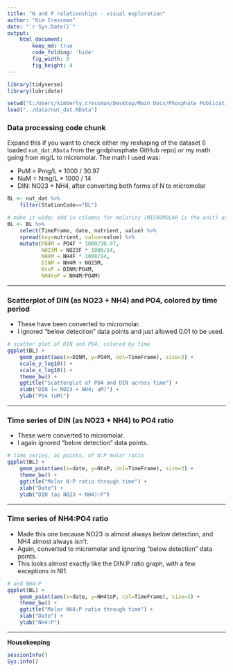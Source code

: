 ```yaml
---
title: "N and P relationships - visual exploration"
author: "Kim Cressman"
date: "`r Sys.Date()`"
output: 
    html_document:
        keep_md: true
        code_folding: 'hide'
        fig_width: 8
        fig_height: 4
---
```

```r
library(tidyverse)
library(lubridate)

setwd("C:/Users/kimberly.cressman/Desktop/Main Docs/Phosphate Publication/gndphosphate/Kim")
load("../data/nut_dat.RData")
```

### Data processing code chunk  
Expand this if you want to check either my reshaping of the dataset (I loaded `nut_dat.RData` from the gndphosphate GitHub repo) or my math going from mg/L to micromolar. The math I used was: 

+  PuM = Pmg/L * 1000 / 30.97  
+  NuM = Nmg/L * 1000 / 14  
+  DIN: NO23 + NH4, after converting both forms of N to micromolar


```r
BL <- nut_dat %>%
    filter(StationCode=="BL")

# make it wide; add in columns for molarity (MICROMOLAR is the unit) and ratios
BL <- BL %>%
    select(TimeFrame, date, nutrient, value) %>%
    spread(key=nutrient, value=value) %>%
    mutate(PO4M = PO4F * 1000/30.97, 
           NO23M = NO23F * 1000/14, 
           NH4M = NH4F * 1000/14,
           DINM = NH4M + NO23M,
           NtoP = DINM/PO4M,
           NH4toP = NH4M/PO4M)
```

******

### Scatterplot of DIN (as NO23 + NH4) and PO4, colored by time period 

+  These have been converted to micromolar.  
+  I ignored "below detection" data points and just allowed 0.01 to be used.

```r
# scatter plot of DIN and PO4, colored by time
ggplot(BL) +
    geom_point(aes(x=DINM, y=PO4M, col=TimeFrame), size=3) +
    scale_y_log10() +
    scale_x_log10() +
    theme_bw() +
    ggtitle("Scatterplot of PO4 and DIN across time") +
    xlab("DIN (= NO23 + NH4; uM)") +
    ylab("PO4 (uM)")
```

******

### Time series of DIN (as NO23 + NH4) to PO4 ratio  

+  These were converted to micromolar.  
+  I again ignored "below detection" data points. 

```r
# time series, as points, of N:P molar ratio
ggplot(BL) +
    geom_point(aes(x=date, y=NtoP, col=TimeFrame), size=3) +
    theme_bw() +
    ggtitle("Molar N:P ratio through time") +
    xlab("Date") +
    ylab("DIN (as NO23 + NH4):P")
```

******

### Time series of NH4:PO4 ratio 

+  Made this one because NO23 is almost always below detection, and NH4 almost always _isn't_.  
+  Again, converted to micromolar and ignoring "below detection" data points.  
+  This looks almost exactly like the DIN:P ratio graph, with a few exceptions in NI1.

```r
# and NH4:P
ggplot(BL) +
    geom_point(aes(x=date, y=NH4toP, col=TimeFrame), size=3) +
    theme_bw() +
    ggtitle("Molar NH4:P ratio through time") +
    xlab("Date") +
    ylab("NH4:P")
```


******

__Housekeeping__  

```r
sessionInfo()
Sys.info()
```


